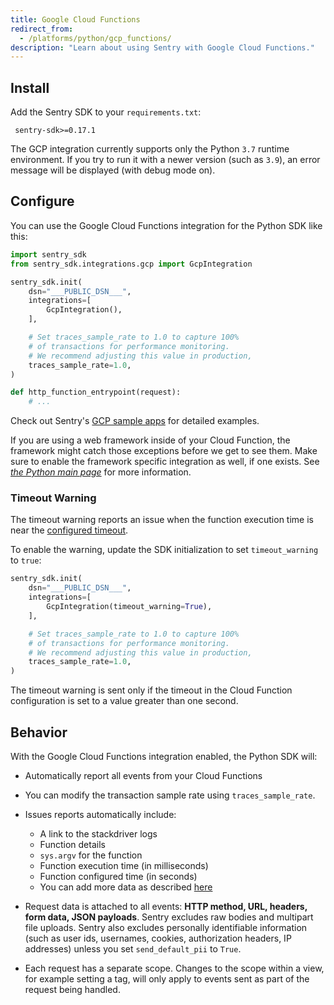 ```yaml
---
title: Google Cloud Functions
redirect_from:
  - /platforms/python/gcp_functions/
description: "Learn about using Sentry with Google Cloud Functions."
---
```


## Install

Add the Sentry SDK to your `requirements.txt`:

```text {filename:requirements.txt}
 sentry-sdk>=0.17.1
```

<Note>

The GCP integration currently supports only the Python `3.7` runtime environment. If you try to run it with a newer version (such as `3.9`), an error message will be displayed (with debug mode on). 

</Note>

## Configure

You can use the Google Cloud Functions integration for the Python SDK like this:

```python
import sentry_sdk
from sentry_sdk.integrations.gcp import GcpIntegration

sentry_sdk.init(
    dsn="___PUBLIC_DSN___",
    integrations=[
        GcpIntegration(),
    ],

    # Set traces_sample_rate to 1.0 to capture 100%
    # of transactions for performance monitoring.
    # We recommend adjusting this value in production,
    traces_sample_rate=1.0,
)

def http_function_entrypoint(request):
    # ...
```

Check out Sentry's [GCP sample apps](https://github.com/getsentry/examples/tree/master/gcp-cloud-functions) for detailed examples.

<Alert level="info" title="Note">

If you are using a web framework inside of your Cloud Function, the framework might catch those exceptions before we get to see them. Make sure to enable the framework specific integration as well, if one exists. See [_the Python main page_](/platforms/python/) for more information.

</Alert>

### Timeout Warning

The timeout warning reports an issue when the function execution time is near
the [configured timeout](https://cloud.google.com/functions/docs/concepts/exec#timeout).

To enable the warning, update the SDK initialization to set `timeout_warning` to
`true`:

```python
sentry_sdk.init(
    dsn="___PUBLIC_DSN___",
    integrations=[
        GcpIntegration(timeout_warning=True),
    ],

    # Set traces_sample_rate to 1.0 to capture 100%
    # of transactions for performance monitoring.
    # We recommend adjusting this value in production,
    traces_sample_rate=1.0,
)
```

The timeout warning is sent only if the timeout in the Cloud Function configuration is set to a value greater than one second.

## Behavior

With the Google Cloud Functions integration enabled, the Python SDK will:

- Automatically report all events from your Cloud Functions
- You can <PlatformLink to="/configuration/filtering/">modify the transaction sample rate</PlatformLink> using `traces_sample_rate`.
- Issues reports automatically include:

  - A link to the stackdriver logs
  - Function details
  - `sys.argv` for the function
  - Function execution time (in milliseconds)
  - Function configured time (in seconds)
  - You can add more data as described [here](enriching-events/)

- Request data is attached to all events: **HTTP method, URL, headers, form data, JSON payloads**. Sentry excludes raw bodies and multipart file uploads. Sentry also excludes personally identifiable information (such as user ids, usernames, cookies, authorization headers, IP addresses) unless you set `send_default_pii` to `True`.

- Each request has a separate scope. Changes to the scope within a view, for example setting a tag, will only apply to events sent as part of the request being handled.
